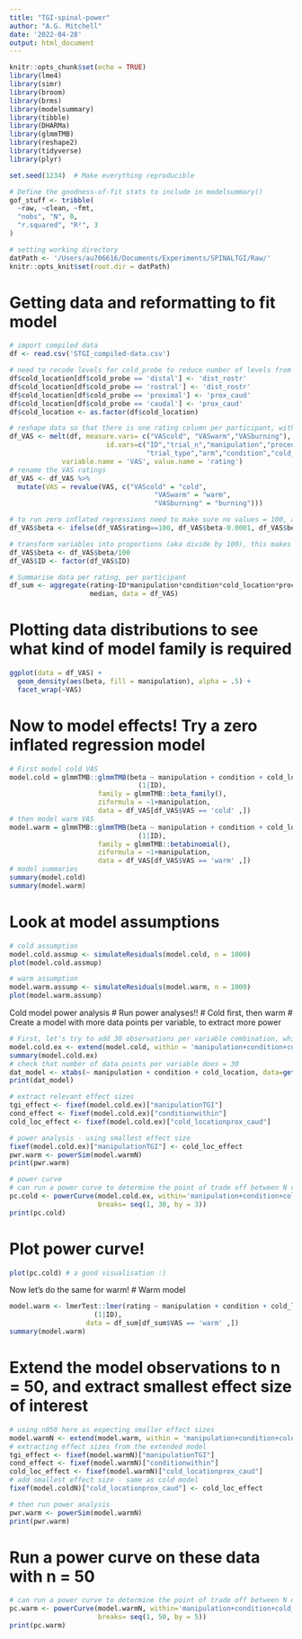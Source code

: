```yaml
---
title: "TGI-spinal-power"
author: "A.G. Mitchell"
date: '2022-04-28'
output: html_document
---
```


```r
knitr::opts_chunk$set(echo = TRUE)
library(lme4)
library(simr)
library(broom)
library(brms)
library(modelsummary)
library(tibble)
library(DHARMa)
library(glmmTMB)
library(reshape2)
library(tidyverse)
library(plyr)

set.seed(1234)  # Make everything reproducible

# Define the goodness-of-fit stats to include in modelsummary()
gof_stuff <- tribble(
  ~raw, ~clean, ~fmt,
  "nobs", "N", 0,
  "r.squared", "R²", 3
)

# setting working directory
datPath <- '/Users/au706616/Documents/Experiments/SPINALTGI/Raw/'
knitr::opts_knit$set(root.dir = datPath)
```

# Getting data and reformatting to fit model
```r
# import compiled data
df <- read.csv('STGI_compiled-data.csv')

# need to recode levels for cold_probe to reduce number of levels from 4 to 2
df$cold_location[df$cold_probe == 'distal'] <- 'dist_rostr' 
df$cold_location[df$cold_probe == 'rostral'] <- 'dist_rostr'
df$cold_location[df$cold_probe == 'proximal'] <- 'prox_caud'
df$cold_location[df$cold_probe == 'caudal'] <- 'prox_caud'
df$cold_location <- as.factor(df$cold_location)

# reshape data so that there is one rating column per participant, with a VAS column = type of rating
df_VAS <- melt(df, measure.vars= c("VAScold", "VASwarm","VASburning"), 
                        id.vars=c("ID","trial_n","manipulation","procedure",
                                  "trial_type","arm","condition","cold_location"),
             variable.name = 'VAS', value.name = 'rating')
# rename the VAS ratings
df_VAS <- df_VAS %>% 
  mutate(VAS = revalue(VAS, c("VAScold" = "cold",
                                    "VASwarm" = "warm",
                                    "VASburning" = "burning")))

# to run zero inflated regressions need to make sure no values = 100, as cannot model them, so simply minus a very small fraction from those values
df_VAS$beta <- ifelse(df_VAS$rating==100, df_VAS$beta-0.0001, df_VAS$beta <- df_VAS$rating)

# transform variables into proportions (aka divide by 100), this makes the effect size estimates more logical
df_VAS$beta <- df_VAS$beta/100
df_VAS$ID <- factor(df_VAS$ID)

# Summarise data per rating, per participant
df_sum <- aggregate(rating~ID*manipulation*condition*cold_location*procedure*VAS, 
                    median, data = df_VAS)
```

# Plotting data distributions to see what kind of model family is required
```r
ggplot(data = df_VAS) +
  geom_density(aes(beta, fill = manipulation), alpha = .5) +
  facet_wrap(~VAS)
```

# Now to model effects! Try a zero inflated regression model
```r
# First model cold VAS
model.cold = glmmTMB::glmmTMB(beta ~ manipulation + condition + cold_location + trial_n +
                                (1|ID),
                      family = glmmTMB::beta_family(),
                      ziformula = ~1+manipulation,
                      data = df_VAS[df_VAS$VAS == 'cold' ,])
# then model warm VAS
model.warm = glmmTMB::glmmTMB(beta ~ manipulation + condition + cold_location + trial_n +
                                (1|ID),
                      family = glmmTMB::betabinomial(),
                      ziformula = ~1+manipulation,
                      data = df_VAS[df_VAS$VAS == 'warm' ,])
# model summaries
summary(model.cold)
summary(model.warm)
```
# Look at model assumptions
```r
# cold assumption
model.cold.assmup <- simulateResiduals(model.cold, n = 1000)
plot(model.cold.assmup)
```

```r
# warm assumption
model.warm.assump <- simulateResiduals(model.warm, n = 1000)
plot(model.warm.assump)
```

Cold model power analysis
# Run power analyses!!
# Cold first, then warm
# Create a model with more data points per variable, to extract more power
```r
# First, let's try to add 30 observations per variable combination, which would mean N = 30
model.cold.ex <- extend(model.cold, within = 'manipulation+condition+cold_location', n=30)
summary(model.cold.ex)
# check that number of data points per variable does = 30
dat_model <- xtabs(~ manipulation + condition + cold_location, data=getData(model.cold.ex))
print(dat_model)

# extract relevant effect sizes
tgi_effect <- fixef(model.cold.ex)["manipulationTGI"]
cond_effect <- fixef(model.cold.ex)["conditionwithin"]
cold_loc_effect <- fixef(model.cold.ex)["cold_locationprox_caud"]

# power analysis - using smallest effect size
fixef(model.cold.ex)["manipulationTGI"] <- cold_loc_effect
pwr.warm <- powerSim(model.warmN)
print(pwr.warm)

# power curve
# can run a power curve to determine the point of trade off between N observations and power
pc.cold <- powerCurve(model.cold.ex, within='manipulation+condition+cold_location', 
                      breaks= seq(1, 30, by = 3))
print(pc.cold)
```

# Plot power curve!
```r
plot(pc.cold) # a good visualisation :)
```

Now let's do the same for warm!
# Warm model
```r
model.warm <- lmerTest::lmer(rating ~ manipulation + condition + cold_location +
                     (1|ID),
                   data = df_sum[df_sum$VAS == 'warm' ,])
summary(model.warm)
```

# Extend the model observations to n = 50, and extract smallest effect size of interest
```r
# using n050 here as expecting smaller effect sizes
model.warmN <- extend(model.warm, within = 'manipulation+condition+cold_location', n=50)
# extracting effect sizes from the extended model
tgi_effect <- fixef(model.warmN)["manipulationTGI"]
cond_effect <- fixef(model.warmN)["conditionwithin"]
cold_loc_effect <- fixef(model.warmN)["cold_locationprox_caud"]
# add smallest effect size - same as cold model
fixef(model.coldN)["cold_locationprox_caud"] <- cold_loc_effect

# then run power analysis
pwr.warm <- powerSim(model.warmN)
print(pwr.warm)
```
# Run a power curve on these data with n = 50
```r
# can run a power curve to determine the point of trade off between N observations and power
pc.warm <- powerCurve(model.warmN, within='manipulation+condition+cold_location', 
                      breaks= seq(1, 50, by = 5))
print(pc.warm)
```
